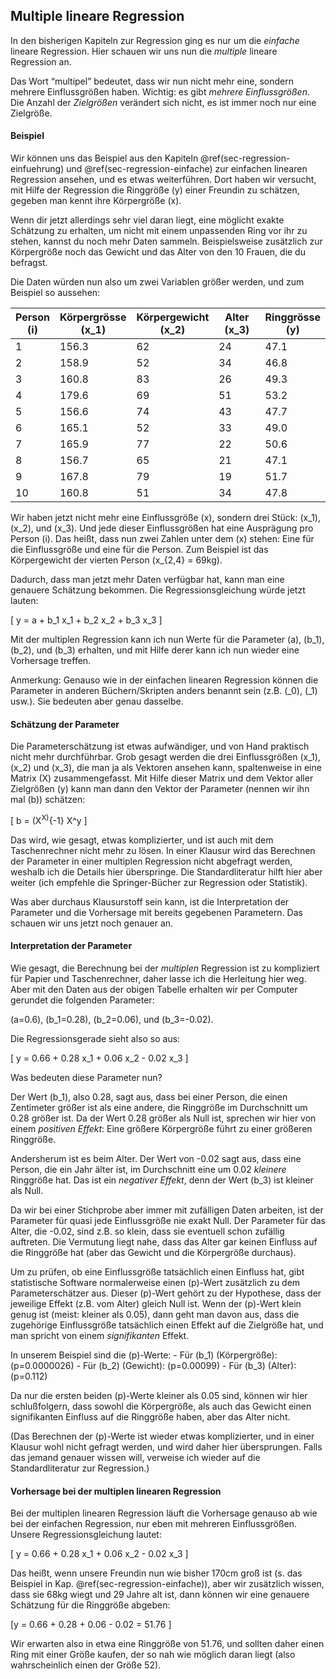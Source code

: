 ## Multiple lineare Regression {#sec-regression-multiple}

In den bisherigen Kapiteln zur Regression ging es nur um die *einfache* lineare Regression. Hier schauen wir uns nun die *multiple* lineare Regression an.

Das Wort "multipel" bedeutet, dass wir nun nicht mehr eine, sondern mehrere Einflussgrößen haben. Wichtig: es gibt *mehrere Einflussgrößen*. Die Anzahl der *Zielgrößen* verändert sich nicht, es ist immer noch nur eine Zielgröße.

#### Beispiel {-}

Wir können uns das Beispiel aus den Kapiteln \@ref(sec-regression-einfuehrung) und \@ref(sec-regression-einfache) zur einfachen linearen Regression ansehen, und es etwas weiterführen. Dort haben wir versucht, mit Hilfe der Regression die Ringgröße \(y\) einer Freundin zu schätzen, gegeben man kennt ihre Körpergröße \(x\).

Wenn dir jetzt allerdings sehr viel daran liegt, eine möglicht exakte Schätzung zu erhalten, um nicht mit einem unpassenden Ring vor ihr zu stehen, kannst du noch mehr Daten sammeln. Beispielsweise zusätzlich zur Körpergröße noch das Gewicht und das Alter von den 10 Frauen, die du befragst.

Die Daten würden nun also um zwei Variablen größer werden, und zum Beispiel so aussehen:

| Person \(i\) | Körpergrösse \(x_1\) | Körpergewicht \(x_2\) | Alter \(x_3\) | Ringgrösse \(y\) |
| ------------ | -------------------- | --------------------- | ------------- | ---------------- |
| 1            | 156.3                | 62                    | 24            | 47.1             |
| 2            | 158.9                | 52                    | 34            | 46.8             |
| 3            | 160.8                | 83                    | 26            | 49.3             |
| 4            | 179.6                | 69                    | 51            | 53.2             |
| 5            | 156.6                | 74                    | 43            | 47.7             |
| 6            | 165.1                | 52                    | 33            | 49.0             |
| 7            | 165.9                | 77                    | 22            | 50.6             |
| 8            | 156.7                | 65                    | 21            | 47.1             |
| 9            | 167.8                | 79                    | 19            | 51.7             |
| 10           | 160.8                | 51                    | 34            | 47.8             |


Wir haben jetzt nicht mehr eine Einflussgröße \(x\), sondern drei Stück: \(x_1\), \(x_2\), und \(x_3\). Und jede dieser Einflussgrößen hat eine Ausprägung pro Person \(i\). Das heißt, dass nun zwei Zahlen unter dem \(x\) stehen: Eine für die Einflussgröße und eine für die Person. Zum Beispiel ist das Körpergewicht der vierten Person \(x_{2,4} = 69kg\).

Dadurch, dass man jetzt mehr Daten verfügbar hat, kann man eine genauere Schätzung bekommen. Die Regressionsgleichung würde jetzt lauten:

\[ y = a + b_1 x_1 + b_2 x_2 + b_3 x_3 \]

Mit der multiplen Regression kann ich nun Werte für die Parameter \(a\), \(b_1\), \(b_2\), und \(b_3\) erhalten, und mit Hilfe derer kann ich nun wieder eine Vorhersage treffen.

Anmerkung: Genauso wie in der einfachen linearen Regression können die Parameter in anderen Büchern/Skripten anders benannt sein (z.B. \(\beta_0\), \(\beta_1\) usw.). Sie bedeuten aber genau dasselbe.

#### Schätzung der Parameter {-}

Die Parameterschätzung ist etwas aufwändiger, und von Hand praktisch nicht mehr durchführbar. Grob gesagt werden die drei Einflussgrößen \(x_1\), \(x_2\) und \(x_3\), die man ja als Vektoren ansehen kann, spaltenweise in eine Matrix \(X\) zusammengefasst. Mit Hilfe dieser Matrix und dem Vektor aller Zielgrößen \(y\) kann man dann den Vektor der Parameter (nennen wir ihn mal \(b\)) schätzen:

\[ b = (X^\top X)^{-1} X^\top y \]

Das wird, wie gesagt, etwas komplizierter, und ist auch mit dem Taschenrechner nicht mehr zu lösen. In einer Klausur wird das Berechnen der Parameter in einer multiplen Regression nicht abgefragt werden, weshalb ich die Details hier überspringe. Die Standardliteratur hilft hier aber weiter (ich empfehle die Springer-Bücher zur Regression oder Statistik).

Was aber durchaus Klausurstoff sein kann, ist die Interpretation der Parameter und die Vorhersage mit bereits gegebenen Parametern. Das schauen wir uns jetzt noch genauer an.

#### Interpretation der Parameter {-}

Wie gesagt, die Berechnung bei der *multiplen* Regression ist zu kompliziert für Papier und Taschenrechner, daher lasse ich die Herleitung hier weg. Aber mit den Daten aus der obigen Tabelle erhalten wir per Computer gerundet die folgenden Parameter:

\(a=0.6\), \(b_1=0.28\), \(b_2=0.06\), und \(b_3=-0.02\).

Die Regressionsgerade sieht also so aus:

\[ y = 0.66 + 0.28 \cdot x_1 + 0.06 \cdot x_2 - 0.02 \cdot x_3 \]

Was bedeuten diese Parameter nun?

Der Wert \(b_1\), also 0.28, sagt aus, dass bei einer Person, die einen Zentimeter größer ist als eine andere, die Ringgröße im Durchschnitt um 0.28 größer ist. Da der Wert 0.28 größer als Null ist, sprechen wir hier von einem *positiven Effekt*: Eine größere Körpergröße führt zu einer größeren Ringgröße.

Andersherum ist es beim Alter. Der Wert von -0.02 sagt aus, dass eine Person, die ein Jahr älter ist, im Durchschnitt eine um 0.02 *kleinere* Ringgröße hat. Das ist ein *negativer Effekt*, denn der Wert \(b_3\) ist kleiner als Null.

Da wir bei einer Stichprobe aber immer mit zufälligen Daten arbeiten, ist der Parameter für quasi jede Einflussgröße nie exakt Null. Der Parameter für das Alter, die -0.02, sind z.B. so klein, dass sie eventuell schon zufällig auftreten. Die Vermutung liegt nahe, dass das Alter gar keinen Einfluss auf die Ringgröße hat (aber das Gewicht und die Körpergröße durchaus).

Um zu prüfen, ob eine Einflussgröße tatsächlich einen Einfluss hat, gibt statistische Software normalerweise einen \(p\)-Wert zusätzlich zu dem Parameterschätzer aus. Dieser \(p\)-Wert gehört zu der Hypothese, dass der jeweilige Effekt (z.B. vom Alter) gleich Null ist. Wenn der \(p\)-Wert klein genug ist (meist: kleiner als 0.05), dann geht man davon aus, dass die zugehörige Einflussgröße tatsächlich einen Effekt auf die Zielgröße hat, und man spricht von einem *signifikanten* Effekt.

In unserem Beispiel sind die \(p\)-Werte:
- Für \(b_1\) (Körpergröße): \(p=0.0000026\)
- Für \(b_2\) (Gewicht): \(p=0.00099\)
- Für \(b_3\) (Alter): \(p=0.112\)

Da nur die ersten beiden \(p\)-Werte kleiner als 0.05 sind, können wir hier schlußfolgern, dass sowohl die Körpergröße, als auch das Gewicht einen signifikanten Einfluss auf die Ringgröße haben, aber das Alter nicht.

(Das Berechnen der \(p\)-Werte ist wieder etwas komplizierter, und in einer Klausur wohl nicht gefragt werden, und wird daher hier übersprungen. Falls das jemand genauer wissen will, verweise ich wieder auf die Standardliteratur zur Regression.)

#### Vorhersage bei der multiplen linearen Regression {-}

Bei der multiplen linearen Regression läuft die Vorhersage genauso ab wie bei der einfachen Regression, nur eben mit mehreren Einflussgrößen. Unsere Regressionsgleichung lautet:

\[ y = 0.66 + 0.28 \cdot x_1 + 0.06 \cdot x_2 - 0.02 \cdot x_3 \]

Das heißt, wenn unsere Freundin nun wie bisher 170cm groß ist (s. das Beispiel in Kap. \@ref(sec-regression-einfache)), aber wir zusätzlich wissen, dass sie 68kg wiegt und 29 Jahre alt ist, dann können wir eine genauere Schätzung für die Ringgröße abgeben:

\[y = 0.66 + 0.28 \cdot 170 + 0.06 \cdot 68 - 0.02 \cdot 29 = 51.76 \]

Wir erwarten also in etwa eine Ringgröße von 51.76, und sollten daher einen Ring mit einer Größe kaufen, der so nah wie möglich daran liegt (also wahrscheinlich einen der Größe 52).